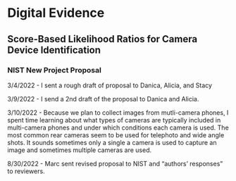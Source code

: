 # Digital Evidence

## Score-Based Likelihood Ratios for Camera Device Identification

### NIST New Project Proposal

3/4/2022 - I sent a rough draft of proposal to Danica, Alicia, and Stacy

3/9/2022 - I send a 2nd draft of the proposal to Danica and Alicia.

3/10/2022 - Because we plan to collect images from mutli-camera phones, I spent time learning about what types of cameras are typically included in multi-camera phones and under which conditions each camera is used. The most common rear cameras seem to be used for telephoto and wide angle shots. It sounds sometimes only a single a camera is used to capture an image and sometimes multiple cameras are used.

8/30/2022 - Marc sent revised proposal to NIST and "authors' responses" to reviewers.
